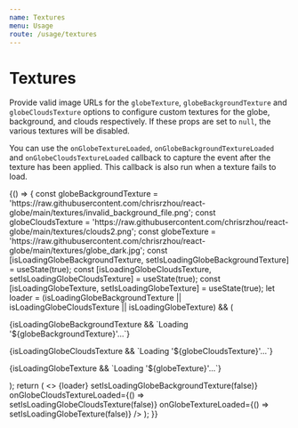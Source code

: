 ```yaml
---
name: Textures
menu: Usage
route: /usage/textures
---
```




# Textures

Provide valid image URLs for the `globeTexture`, `globeBackgroundTexture` and `globeCloudsTexture` options to configure custom textures for the globe, background, and clouds respectively.  If these props are set to `null`, the various textures will be disabled.

You can use the `onGlobeTextureLoaded`, `onGlobeBackgroundTextureLoaded` and `onGlobeCloudsTextureLoaded` callback to capture the event after the texture has been applied.  This callback is also run when a texture fails to load.

<Playground>
  {() => {
    const globeBackgroundTexture = 'https://raw.githubusercontent.com/chrisrzhou/react-globe/main/textures/invalid_background_file.png';
    const globeCloudsTexture = 'https://raw.githubusercontent.com/chrisrzhou/react-globe/main/textures/clouds2.png';
    const globeTexture = 'https://raw.githubusercontent.com/chrisrzhou/react-globe/main/textures/globe_dark.jpg';
    const [isLoadingGlobeBackgroundTexture, setIsLoadingGlobeBackgroundTexture] = useState(true);
    const [isLoadingGlobeCloudsTexture, setIsLoadingGlobeCloudsTexture] = useState(true);
    const [isLoadingGlobeTexture, setIsLoadingGlobeTexture] = useState(true);
    let loader = (isLoadingGlobeBackgroundTexture || isLoadingGlobeCloudsTexture || isLoadingGlobeTexture) && (
      <div
        style={{
          alignItems: 'center',
          background: 'black',
          bottom: 0,
          color: 'white',
          display: 'flex',
          flexDirection: 'column',
          justifyContent: 'center',
          left: 0,
          position: 'absolute',
          right: 0,
          top: 0,
        }}>
        <p>
          {isLoadingGlobeBackgroundTexture && `Loading '${globeBackgroundTexture}'...`}
        </p>
        <p>
          {isLoadingGlobeCloudsTexture && `Loading '${globeCloudsTexture}'...`}
        </p>
        <p>
          {isLoadingGlobeTexture && `Loading '${globeTexture}'...`}
        </p>
      </div>
    );
    return (
      <>
        {loader}
        <ReactGlobe
          globeBackgroundTexture={globeBackgroundTexture}
          globeCloudsTexture={globeCloudsTexture}
          globeTexture={globeTexture}
          onGlobeBackgroundTextureLoaded={() => setIsLoadingGlobeBackgroundTexture(false)}
          onGlobeCloudsTextureLoaded={() => setIsLoadingGlobeCloudsTexture(false)}
          onGlobeTextureLoaded={() => setIsLoadingGlobeTexture(false)}
        />
      </>
    );
  }}
</Playground>
